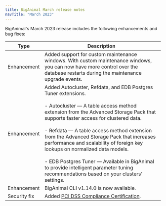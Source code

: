 ```yaml
---
title: BigAnimal March release notes
navTitle: "March 2023"
---
```


BigAnimal's March 2023 release includes the following enhancements and bug fixes:

|       Type        |                                                                                                                                                                                                                                                                              Description                                                                                                                                                                                                                                                                              |
| ----------------- | --------------------------------------------------------------------------------------------------------------------------------------------------------------------------------------------------------------------------------------------------------------------------------------------------------------------------------------------------------------------------------------------------------------------------------------------------------------------------------------------------------------------------------------------------------------------- |
| Enhancement       | Added support for custom maintenance windows. With custom maintenance windows, you can now have more control over the database restarts during the maintenance upgrade events.                                                                                                                                                                                                                                                                                                                                                                                        |
| Enhancement       | Added Autocluster, Refdata, and EDB Postgres Tuner extensions.<br/> <br/> - Autocluster &mdash; A table access method extension from the Advanced Storage Pack that supports faster access for clustered data.<br/> <br/> - Refdata &mdash; A table access method extension from the Advanced Storage Pack that increases performance and scalability of foreign key lookups on normalized data models.<br/> <br/> - EDB Postgres Tuner &mdash; Available in BigAnimal to provide intelligent parameter tuning recommendations based on your clusters' settings. |
| Enhancement       | BigAnimal CLI v1.14.0 is now available.                                                                                                                                                                                                                                                                                                                                                                                                                                                                                                                               |
| Security&nbsp;fix | Added [PCI DSS Compliance Certification](https://www.enterprisedb.com/blog/EDB-BigAnimal-PCI-Certification-Security).                                                                                                                                                                                                                                                                                                                                                                                                                                                  |